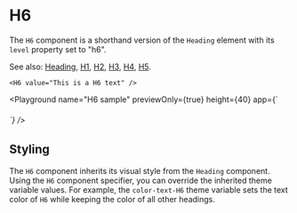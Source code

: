 # H6

The `H6` component is a shorthand version of the `Heading` element with its `level` property set to "h6".

See also: [Heading](./Heading), [H1](./H1), [H2](./H2), [H3](./H3), [H4](./H4), [H5](./H5).

```ueml copy
<H6 value="This is a H6 text" />
```

<Playground
    name="H6 sample"
    previewOnly={true}
    height={40}
    app={`<Stack>
  <H6 value="This is a H6 text" />
</Stack>`}
/>

## Styling

The `H6` component inherits its visual style from the `Heading` component. Using the `H6` component specifier, you can override the inherited theme variable values. For example, the `color-text-H6` theme variable sets the text color of `H6` while keeping the color of all other headings.
